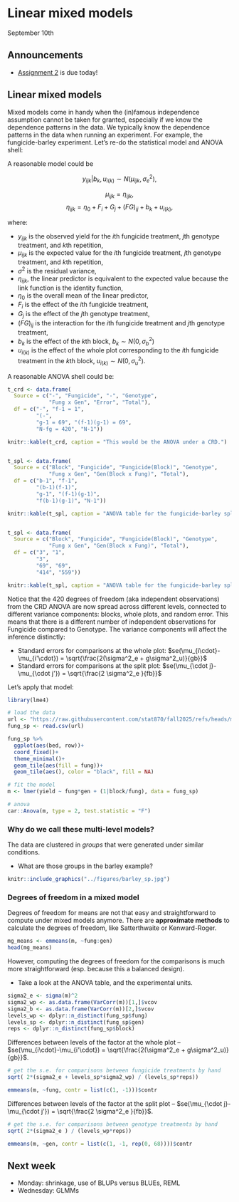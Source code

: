 # Linear mixed models  

September 10th 

## Announcements

- [Assignment 2](https://stat870.github.io/fall2025/assignments/Assignment2_YourLastName.pdf) is due today!  


## Linear mixed models  

Mixed models come in handy when the (in)famous independence assumption cannot be taken for granted, especially if we know the dependence patterns in the data. 
We typically know the dependence patterns in the data when running an experiment. 
For example, the fungicide-barley experiment. 
Let's re-do the statistical model and ANOVA shell:

A reasonable model could be 

$$y_{ijk}|b_k, u_{i(k)} \sim N(\mu_{ijk}, \sigma_e^2),$$

$$\mu_{ijk} = \eta_{ijk},$$
$$\eta_{ijk} = \eta_0 + F_i +G_j + (FG)_{ij}+b_k+ u_{i(k)},$$

where: 

- $y_{ijk}$ is the observed yield for the $i$th fungicide treatment, $j$th genotype treatment, and $k$th repetition, 
- $\mu_{ijk}$ is the expected value for the $i$th fungicide treatment, $j$th genotype treatment, and $k$th repetition,  
- $\sigma^2$ is the residual variance, 
- $\eta_{ijk}$, the linear predictor is equivalent to the expected value because the link function is the identity function, 
- $\eta_0$ is the overall mean of the linear predictor, 
- $F_i$ is the effect of the $i$th fungicide treatment, 
- $G_j$ is the effect of the $j$th genotype treatment, 
- $(FG)_{ij}$ is the interaction for the $i$th fungicide treatment and $j$th genotype treatment, 
- $b_k$ is the effect of the $k$th block, $b_k \sim N(0, \sigma^2_b)$
- $u_{i(k)}$ is the effect of the whole plot corresponding to the $i$th fungicide treatment in the $k$th block, $u_{i(k)} \sim N(0, \sigma^2_u)$. 


A reasonable ANOVA shell could be: 

```r
t_crd <- data.frame(
  Source = c("-", "Fungicide", "-", "Genotype",
             "Fung x Gen", "Error", "Total"),
  df = c("-", "f-1 = 1", 
         "(-", 
         "g-1 = 69", "(f-1)(g-1) = 69",
         "N-fg = 420", "N-1"))

knitr::kable(t_crd, caption = "This would be the ANOVA under a CRD.")


t_spl <- data.frame(
  Source = c("Block", "Fungicide", "Fungicide(Block)", "Genotype",
             "Fung x Gen", "Gen(Block x Fung)", "Total"),
  df = c("b-1", "f-1", 
         "(b-1)(f-1)", 
         "g-1", "(f-1)(g-1)",
         "f(b-1)(g-1)", "N-1"))

knitr::kable(t_spl, caption = "ANOVA table for the fungicide-barley split-plot design. See also Table 24.9 from Milliken and Johnson as a helpful reference.")


t_spl <- data.frame(
  Source = c("Block", "Fungicide", "Fungicide(Block)", "Genotype",
             "Fung x Gen", "Gen(Block x Fung)", "Total"),
  df = c("3", "1", 
         "3", 
         "69", "69",
         "414", "559"))

knitr::kable(t_spl, caption = "ANOVA table for the fungicide-barley split-plot design.")
```

Notice that the 420 degrees of freedom (aka independent observations) from the CRD ANOVA are now spread across different levels, connected to different variance components: blocks, whole plots, and random error. 
This means that there is a different number of independent observations for Fungicide compared to Genotype. 
The variance components will affect the inference distinctly:

- Standard errors for comparisons at the whole plot: $se(\mu_{i\cdot}-\mu_{i'\cdot}) = \sqrt{\frac{2(\sigma^2_e + g\sigma^2_u)}{gb}}$ 
- Standard errors for comparisons at the split plot: $se(\mu_{\cdot j}-\mu_{\cdot j'}) = \sqrt{\frac{2 \sigma^2_e }{fb}}$ 


Let's apply that model:

```r
library(lme4)

# load the data 
url <- "https://raw.githubusercontent.com/stat870/fall2025/refs/heads/main/data/fung_barley_sp.csv"
fung_sp <- read.csv(url)

fung_sp %>% 
  ggplot(aes(bed, row))+
  coord_fixed()+
  theme_minimal()+
  geom_tile(aes(fill = fung))+
  geom_tile(aes(), color = "black", fill = NA)

# fit the model
m <- lmer(yield ~ fung*gen + (1|block/fung), data = fung_sp)

# anova
car::Anova(m, type = 2, test.statistic = "F")
```

### Why do we call these multi-level models?  

The data are clustered in *groups* that were generated under similar conditions. 

- What are those groups in the barley example? 


```r
knitr::include_graphics("../figures/barley_sp.jpg")
```


### Degrees of freedom in a mixed model  

Degrees of freedom for means are not that easy and straightforward to compute under mixed models anymore. 
There are **approximate methods** to calculate the degrees of freedom, like Satterthwaite or Kenward-Roger. 

```r
mg_means <- emmeans(m, ~fung:gen)
head(mg_means)
```

However, computing the degrees of freedom for the comparisons is much more straightforward (esp. because this a balanced design). 

- Take a look at the ANOVA table, and the experimental units. 

```r
sigma2_e <- sigma(m)^2
sigma2_wp <- as.data.frame(VarCorr(m))[1,]$vcov
sigma2_b <- as.data.frame(VarCorr(m))[2,]$vcov
levels_wp <- dplyr::n_distinct(fung_sp$fung)
levels_sp <- dplyr::n_distinct(fung_sp$gen)
reps <- dplyr::n_distinct(fung_sp$block)
```

Differences between levels of the factor at the whole plot -- $se(\mu_{i\cdot}-\mu_{i'\cdot}) = \sqrt{\frac{2(\sigma^2_e + g\sigma^2_u)}{gb}}$. 

```r
# get the s.e. for comparisons between fungicide treatments by hand
sqrt( 2*(sigma2_e + levels_sp*sigma2_wp) / (levels_sp*reps))

emmeans(m, ~fung, contr = list(c(1, -1)))$contr
```

Differences between levels of the factor at the split plot -- $se(\mu_{\cdot j}-\mu_{\cdot j'}) = \sqrt{\frac{2 \sigma^2_e }{fb}}$. 

```r
# get the s.e. for comparisons between genotype treatments by hand
sqrt( 2*(sigma2_e ) / (levels_wp*reps))

emmeans(m, ~gen, contr = list(c(1, -1, rep(0, 68))))$contr
```



## Next week

- Monday: shrinkage, use of BLUPs versus BLUEs, REML  
- Wednesday: GLMMs 

